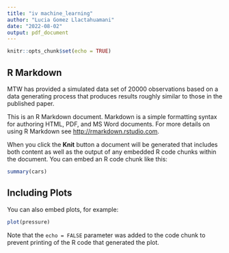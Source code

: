 ```yaml
---
title: "iv machine_learning"
author: "Lucia Gomez Llactahuamani"
date: "2022-08-02"
output: pdf_document
---
```


```r
knitr::opts_chunk$set(echo = TRUE)
```

## R Markdown


MTW has provided a simulated data set of 20000 observations based on a data generating process that produces results roughly similar to those in the published paper.

This is an R Markdown document. Markdown is a simple formatting syntax for authoring HTML, PDF, and MS Word documents. For more details on using R Markdown see <http://rmarkdown.rstudio.com>.

When you click the **Knit** button a document will be generated that includes both content as well as the output of any embedded R code chunks within the document. You can embed an R code chunk like this:

```r
summary(cars)
```

## Including Plots

You can also embed plots, for example:

```r
plot(pressure)
```

Note that the `echo = FALSE` parameter was added to the code chunk to prevent printing of the R code that generated the plot.
